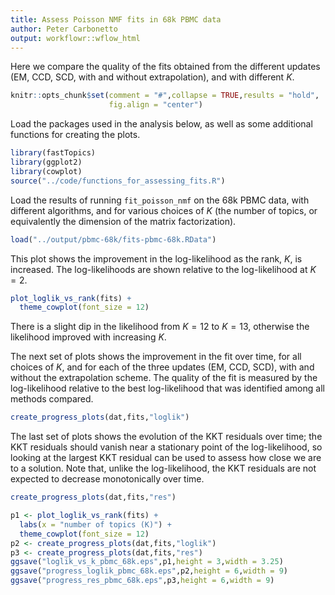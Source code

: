 ```yaml
---
title: Assess Poisson NMF fits in 68k PBMC data
author: Peter Carbonetto
output: workflowr::wflow_html
---
```


Here we compare the quality of the fits obtained from the different
updates (EM, CCD, SCD, with and without extrapolation), and with
different $K$.

```r
knitr::opts_chunk$set(comment = "#",collapse = TRUE,results = "hold",
                      fig.align = "center")
```

Load the packages used in the analysis below, as well as some
additional functions for creating the plots.

```r
library(fastTopics)
library(ggplot2)
library(cowplot)
source("../code/functions_for_assessing_fits.R")
```

Load the results of running `fit_poisson_nmf` on the 68k PBMC data,
with different algorithms, and for various choices of $K$ (the number
of topics, or equivalently the dimension of the matrix factorization).

```r
load("../output/pbmc-68k/fits-pbmc-68k.RData")
```

This plot shows the improvement in the log-likelihood as the rank,
$K$, is increased. The log-likelihoods are shown relative to the
log-likelihood at $K = 2$. 

```r
plot_loglik_vs_rank(fits) +
  theme_cowplot(font_size = 12)
```

There is a slight dip in the likelihood from $K = 12$ to $K = 13$,
otherwise the likelihood improved with increasing $K$.

The next set of plots shows the improvement in the fit over time, for
all choices of $K$, and for each of the three updates (EM, CCD, SCD),
with and without the extrapolation scheme. The quality of the fit is
measured by the log-likelihood relative to the best log-likelihood
that was identified among all methods compared.

```r
create_progress_plots(dat,fits,"loglik")
```

The last set of plots shows the evolution of the KKT residuals over
time; the KKT residuals should vanish near a stationary point of the
log-likelihood, so looking at the largest KKT residual can be used to
assess how close we are to a solution. Note that, unlike the
log-likelihood, the KKT residuals are not expected to decrease
monotonically over time.

```r
create_progress_plots(dat,fits,"res")
```

```r
p1 <- plot_loglik_vs_rank(fits) +
  labs(x = "number of topics (K)") +
  theme_cowplot(font_size = 12)
p2 <- create_progress_plots(dat,fits,"loglik")
p3 <- create_progress_plots(dat,fits,"res")
ggsave("loglik_vs_k_pbmc_68k.eps",p1,height = 3,width = 3.25)
ggsave("progress_loglik_pbmc_68k.eps",p2,height = 6,width = 9)
ggsave("progress_res_pbmc_68k.eps",p3,height = 6,width = 9)
```

